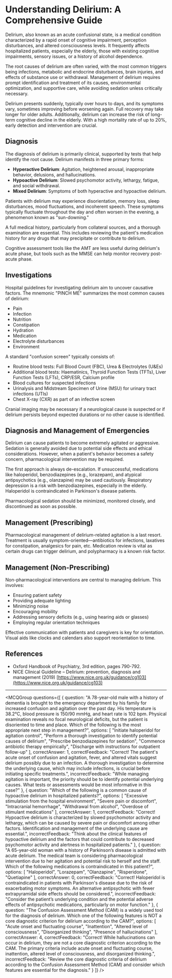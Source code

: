 
# Understanding Delirium: A Comprehensive Guide

Delirium, also known as an acute confusional state, is a medical condition characterized by a rapid onset of cognitive impairment, perception disturbances, and altered consciousness levels. It frequently affects hospitalized patients, especially the elderly, those with existing cognitive impairments, sensory issues, or a history of alcohol dependence.

The root causes of delirium are often varied, with the most common triggers being infections, metabolic and endocrine disturbances, brain injuries, and effects of substance use or withdrawal. Management of delirium requires prompt identification and treatment of its causes, environmental optimization, and supportive care, while avoiding sedation unless critically necessary.

Delirium presents suddenly, typically over hours to days, and its symptoms vary, sometimes improving before worsening again. Full recovery may take longer for older adults. Additionally, delirium can increase the risk of long-term cognitive decline in the elderly. With a high mortality rate of up to 20%, early detection and intervention are crucial.

## Diagnosis

The diagnosis of delirium is primarily clinical, supported by tests that help identify the root cause. Delirium manifests in three primary forms:

- **Hyperactive Delirium**: Agitation, heightened arousal, inappropriate behavior, delusions, and hallucinations.
- **Hypoactive Delirium**: Slowed psychomotor activity, lethargy, fatigue, and social withdrawal.
- **Mixed Delirium**: Symptoms of both hyperactive and hypoactive delirium.

Patients with delirium may experience disorientation, memory loss, sleep disturbances, mood fluctuations, and incoherent speech. These symptoms typically fluctuate throughout the day and often worsen in the evening, a phenomenon known as "sun-downing."

A full medical history, particularly from collateral sources, and a thorough examination are essential. This includes reviewing the patient's medication history for any drugs that may precipitate or contribute to delirium.

Cognitive assessment tools like the AMT are less useful during delirium's acute phase, but tools such as the MMSE can help monitor recovery post-acute phase.

## Investigations

Hospital guidelines for investigating delirium aim to uncover causative factors. The mnemonic "PINCH ME" summarizes the most common causes of delirium:

- Pain
- Infection
- Nutrition
- Constipation
- Hydration
- Medication
- Electrolyte disturbances
- Environment

A standard "confusion screen" typically consists of:

- Routine blood tests: Full Blood Count (FBC), Urea & Electrolytes (U&Es)
- Additional blood tests: Haematinics, Thyroid Function Tests (TFTs), Liver Function Tests (LFTs), CRP/ESR, Calcium profile
- Blood cultures for suspected infections
- Urinalysis and Midstream Specimen of Urine (MSU) for urinary tract infections (UTIs)
- Chest X-ray (CXR) as part of an infective screen

Cranial imaging may be necessary if a neurological cause is suspected or if delirium persists beyond expected durations or no other cause is identified.

## Diagnosis and Management of Emergencies

Delirium can cause patients to become extremely agitated or aggressive. Sedation is generally avoided due to potential side effects and ethical considerations. However, when a patient's behavior becomes a safety concern, pharmacological intervention may be required.

The first approach is always de-escalation. If unsuccessful, medications like haloperidol, benzodiazepines (e.g., lorazepam), and atypical antipsychotics (e.g., olanzapine) may be used cautiously. Respiratory depression is a risk with benzodiazepines, especially in the elderly. Haloperidol is contraindicated in Parkinson's disease patients.

Pharmacological sedation should be minimized, monitored closely, and discontinued as soon as possible.

## Management (Prescribing)

Pharmacological management of delirium-related agitation is a last resort. Treatment is usually symptom-oriented—antibiotics for infections, laxatives for constipation, analgesics for pain, etc. Medication review is vital as certain drugs can trigger delirium, and polypharmacy is a known risk factor.

## Management (Non-Prescribing)

Non-pharmacological interventions are central to managing delirium. This involves:

- Ensuring patient safety
- Providing adequate lighting
- Minimizing noise
- Encouraging mobility
- Addressing sensory deficits (e.g., using hearing aids or glasses)
- Employing regular orientation techniques

Effective communication with patients and caregivers is key for orientation. Visual aids like clocks and calendars also support reorientation to time.

## References

- Oxford Handbook of Psychiatry, 3rd edition, pages 790-792.
- NICE Clinical Guideline – Delirium: prevention, diagnosis and management (2019) [https://www.nice.org.uk/guidance/cg103](https://www.nice.org.uk/guidance/cg103)

---

<MCQGroup questions={[
  {
    question: "A 78-year-old male with a history of dementia is brought to the emergency department by his family for increased confusion and agitation over the past day. His temperature is 38.2°C, blood pressure is 150/90 mmHg, and heart rate is 102 bpm. Physical examination reveals no focal neurological deficits, but the patient is disoriented to time and place. Which of the following is the most appropriate next step in management?",
    options: [
      "Initiate haloperidol for agitation control",
      "Perform a thorough investigation to identify potential causes of delirium",
      "Prescribe benzodiazepines for sedation",
      "Commence antibiotic therapy empirically",
      "Discharge with instructions for outpatient follow-up"
    ],
    correctAnswer: 1,
    correctFeedback: "Correct! The patient's acute onset of confusion and agitation, fever, and altered vitals suggest delirium possibly due to an infection. A thorough investigation to determine the underlying cause, which may include infections, is crucial before initiating specific treatments.",
    incorrectFeedback: "While managing agitation is important, the priority should be to identify potential underlying causes. What tests or assessments would be most informative in this case?"
  },
  {
    question: "Which of the following is a common cause of hypoactive delirium in hospitalized patients?",
    options: [
      "Excessive stimulation from the hospital environment",
      "Severe pain or discomfort",
      "Intracranial hemorrhage",
      "Withdrawal from alcohol",
      "Overdose of stimulant medications"
    ],
    correctAnswer: 1,
    correctFeedback: "Correct! Hypoactive delirium is characterized by slowed psychomotor activity and lethargy, which can be caused by severe pain or discomfort among other factors. Identification and management of the underlying cause are essential.",
    incorrectFeedback: "Think about the clinical features of hypoactive delirium and the factors that could contribute to decreased psychomotor activity and alertness in hospitalized patients."
  },
  {
    question: "A 65-year-old woman with a history of Parkinson’s disease is admitted with acute delirium. The medical team is considering pharmacological intervention due to her agitation and potential risk to herself and the staff. Which of the following medications is contraindicated in this patient?",
    options: [
      "Haloperidol",
      "Lorazepam",
      "Olanzapine",
      "Risperidone",
      "Quetiapine"
    ],
    correctAnswer: 0,
    correctFeedback: "Correct! Haloperidol is contraindicated in patients with Parkinson's disease due to the risk of exacerbating motor symptoms. An alternative antipsychotic with fewer extrapyramidal side effects should be considered.",
    incorrectFeedback: "Consider the patient’s underlying condition and the potential adverse effects of antipsychotic medications, particularly on motor function."
  },
  {
    question: "The Confusion Assessment Method (CAM) is a widely used tool for the diagnosis of delirium. Which one of the following features is NOT a core diagnostic criterion for delirium according to the CAM?",
    options: [
      "Acute onset and fluctuating course",
      "Inattention",
      "Altered level of consciousness",
      "Disorganized thinking",
      "Presence of hallucinations"
    ],
    correctAnswer: 4,
    correctFeedback: "Correct! While hallucinations can occur in delirium, they are not a core diagnostic criterion according to the CAM. The primary criteria include acute onset and fluctuating course, inattention, altered level of consciousness, and disorganized thinking.",
    incorrectFeedback: "Review the core diagnostic criteria of delirium according to the Confusion Assessment Method (CAM) and consider which features are essential for the diagnosis."
  }
]} />